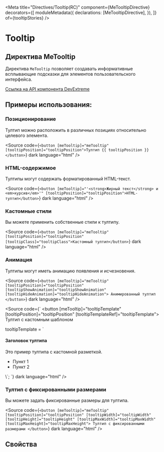 
<Meta
  title="Directives/Tooltip(RC)"
  component={MeTooltipDirective}
  decorators={[
    moduleMetadata({
      declarations: [MeTooltipDirective],
    }),
  ]}
  of={tooltipStories}
/>

# Tooltip

## Директива MeTooltip

Директива `MeTooltip` позволяет создавать информативные всплывающие подсказки для элементов пользовательского интерфейса.

[Ссылка на API компонента DevExtreme](https://js.devexpress.com/Documentation/ApiReference/UI_Components/dxTooltip/)

<Story of={tooltipStories.Basic} />

<Controls of={tooltipStories.Basic} />

## Примеры использования:

### Позиционирование

Тултип можно расположить в различных позициях относительно целевого элемента.

<Story of={tooltipStories.Positioning} />

<Source
  code={`<button [meTooltip]="meTooltip" [tooltipPosition]="tooltipPosition">Тултип {{ tooltipPosition }}</button>`}
  dark
  language="html"
/>

### HTML-содержимое

Тултипы могут содержать форматированный HTML-текст.

<Story of={tooltipStories.HTMLContent} />

<Source
  code={`<button [meTooltip]="'<strong>Жирный текст</strong> и <em>курсив</em>'" [tooltipPosition]="tooltipPosition">HTML-тултип</button>`}
  dark
  language="html"
/>

### Кастомные стили

Вы можете применить собственные стили к тултипу.

<Story of={tooltipStories.CustomStyles} />

<Source
  code={`<button [meTooltip]="meTooltip" [tooltipPosition]="tooltipPosition" [tooltipClass]="tooltipClass">Кастомный тултип</button>`}
  dark
  language="html"
/>

### Анимация

Тултипы могут иметь анимацию появления и исчезновения.

<Story of={tooltipStories.WithAnimation} />

<Source
  code={`
<button
  [meTooltip]="meTooltip"
  [tooltipPosition]="tooltipPosition"
  [tooltipShowAnimation]="tooltipShowAnimation"
  [tooltipHideAnimation]="tooltipHideAnimation">
  Анимированный тултип
</button>
  `}
  dark
  language="html"
/>

<Story of={tooltipStories.CustomTemplate} />

<Source
  code={`
<button [meTooltip]="tooltipTemplate"
        [tooltipPosition]="tooltipPosition"
        [tooltipTemplateRef]="tooltipTemplate">
  Тултип с кастомным шаблоном
</button>

  <!-- В компоненте: -->

tooltipTemplate = \`
<div>
<h4>Заголовок тултипа</h4>
<p>Это пример тултипа с кастомной разметкой.</p>
<ul>
<li>Пункт 1</li>
<li>Пункт 2</li>
</ul>
</div>
\`;
`}
dark
language="html"
/>

### Тултип с фиксированными размерами

Вы можете задать фиксированные размеры для тултипа.

<Story of={tooltipStories.CustomSizedTooltip} />

<Source
  code={`
<button [meTooltip]="meTooltip"
  [tooltipPosition]="tooltipPosition"
  [tooltipWidth]="tooltipWidth"
  [tooltipHeight]="tooltipHeight"
  [tooltipMaxWidth]="tooltipMaxWidth"
  [tooltipMaxHeight]="tooltipMaxHeight">
  Тултип с фиксированными размерами
  </button>
  `}
  dark
  language="html"
/>

## Свойства

<Controls of={tooltipStories.Basic} />
